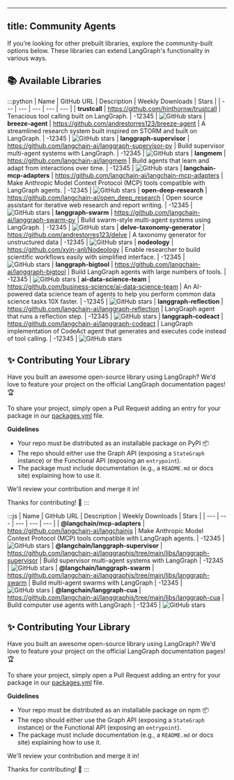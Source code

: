 
<V1Alpha />

[//]: # (This file is automatically generated using a script in docs/_scripts. Do not edit this file directly!)
---
title: Community Agents
---

If you’re looking for other prebuilt libraries, explore the community-built options
below. These libraries can extend LangGraph's functionality in various ways.

## 📚 Available Libraries

[//]: # (This file is automatically generated using a script in docs/_scripts. Do not edit this file directly!)

:::python
| Name | GitHub URL | Description | Weekly Downloads | Stars |
| --- | --- | --- | --- | --- |
| **trustcall** | https://github.com/hinthornw/trustcall | Tenacious tool calling built on LangGraph. | -12345 | ![GitHub stars](https://img.shields.io/github/stars/hinthornw/trustcall?style=social)
| **breeze-agent** | https://github.com/andrestorres123/breeze-agent | A streamlined research system built inspired on STORM and built on LangGraph. | -12345 | ![GitHub stars](https://img.shields.io/github/stars/andrestorres123/breeze-agent?style=social)
| **langgraph-supervisor** | https://github.com/langchain-ai/langgraph-supervisor-py | Build supervisor multi-agent systems with LangGraph. | -12345 | ![GitHub stars](https://img.shields.io/github/stars/langchain-ai/langgraph-supervisor-py?style=social)
| **langmem** | https://github.com/langchain-ai/langmem | Build agents that learn and adapt from interactions over time. | -12345 | ![GitHub stars](https://img.shields.io/github/stars/langchain-ai/langmem?style=social)
| **langchain-mcp-adapters** | https://github.com/langchain-ai/langchain-mcp-adapters | Make Anthropic Model Context Protocol (MCP) tools compatible with LangGraph agents. | -12345 | ![GitHub stars](https://img.shields.io/github/stars/langchain-ai/langchain-mcp-adapters?style=social)
| **open-deep-research** | https://github.com/langchain-ai/open_deep_research | Open source assistant for iterative web research and report writing. | -12345 | ![GitHub stars](https://img.shields.io/github/stars/langchain-ai/open_deep_research?style=social)
| **langgraph-swarm** | https://github.com/langchain-ai/langgraph-swarm-py | Build swarm-style multi-agent systems using LangGraph. | -12345 | ![GitHub stars](https://img.shields.io/github/stars/langchain-ai/langgraph-swarm-py?style=social)
| **delve-taxonomy-generator** | https://github.com/andrestorres123/delve | A taxonomy generator for unstructured data | -12345 | ![GitHub stars](https://img.shields.io/github/stars/andrestorres123/delve?style=social)
| **nodeology** | https://github.com/xyin-anl/Nodeology | Enable researcher to build scientific workflows easily with simplified interface. | -12345 | ![GitHub stars](https://img.shields.io/github/stars/xyin-anl/Nodeology?style=social)
| **langgraph-bigtool** | https://github.com/langchain-ai/langgraph-bigtool | Build LangGraph agents with large numbers of tools. | -12345 | ![GitHub stars](https://img.shields.io/github/stars/langchain-ai/langgraph-bigtool?style=social)
| **ai-data-science-team** | https://github.com/business-science/ai-data-science-team | An AI-powered data science team of agents to help you perform common data science tasks 10X faster. | -12345 | ![GitHub stars](https://img.shields.io/github/stars/business-science/ai-data-science-team?style=social)
| **langgraph-reflection** | https://github.com/langchain-ai/langgraph-reflection | LangGraph agent that runs a reflection step. | -12345 | ![GitHub stars](https://img.shields.io/github/stars/langchain-ai/langgraph-reflection?style=social)
| **langgraph-codeact** | https://github.com/langchain-ai/langgraph-codeact | LangGraph implementation of CodeAct agent that generates and executes code instead of tool calling. | -12345 | ![GitHub stars](https://img.shields.io/github/stars/langchain-ai/langgraph-codeact?style=social)

## ✨ Contributing Your Library

Have you built an awesome open-source library using LangGraph? We'd love to feature
your project on the official LangGraph documentation pages! 🏆

To share your project, simply open a Pull Request adding an entry for your package in our [packages.yml](https://github.com/langchain-ai/langgraph/blob/main/docs/_scripts/third_party_page/packages.yml) file.

**Guidelines**

* Your repo must be distributed as an installable package on PyPI 📦
* The repo should either use the Graph API (exposing a `StateGraph` instance) or 
  the Functional API (exposing an `entrypoint`).
* The package must include documentation (e.g., a `README.md` or docs site) 
  explaining how to use it.

We'll review your contribution and merge it in!

Thanks for contributing! 🚀
:::

:::js
| Name | GitHub URL | Description | Weekly Downloads | Stars |
| --- | --- | --- | --- | --- |
| **@langchain/mcp-adapters** | https://github.com/langchain-ai/langchainjs | Make Anthropic Model Context Protocol (MCP) tools compatible with LangGraph agents. | -12345 | ![GitHub stars](https://img.shields.io/github/stars/langchain-ai/langchainjs?style=social)
| **@langchain/langgraph-supervisor** | https://github.com/langchain-ai/langgraphjs/tree/main/libs/langgraph-supervisor | Build supervisor multi-agent systems with LangGraph | -12345 | ![GitHub stars](https://img.shields.io/github/stars/langchain-ai/langgraphjs?style=social)
| **@langchain/langgraph-swarm** | https://github.com/langchain-ai/langgraphjs/tree/main/libs/langgraph-swarm | Build multi-agent swarms with LangGraph | -12345 | ![GitHub stars](https://img.shields.io/github/stars/langchain-ai/langgraphjs?style=social)
| **@langchain/langgraph-cua** | https://github.com/langchain-ai/langgraphjs/tree/main/libs/langgraph-cua | Build computer use agents with LangGraph | -12345 | ![GitHub stars](https://img.shields.io/github/stars/langchain-ai/langgraphjs?style=social)

## ✨ Contributing Your Library

Have you built an awesome open-source library using LangGraph? We'd love to feature
your project on the official LangGraph documentation pages! 🏆

To share your project, simply open a Pull Request adding an entry for your package in our [packages.yml](https://github.com/langchain-ai/langgraph/blob/main/docs/_scripts/third_party_page/packages.yml) file.

**Guidelines**

* Your repo must be distributed as an installable package on npm 📦
* The repo should either use the Graph API (exposing a `StateGraph` instance) or 
  the Functional API (exposing an `entrypoint`).
* The package must include documentation (e.g., a `README.md` or docs site) 
  explaining how to use it.

We'll review your contribution and merge it in!

Thanks for contributing! 🚀
:::

